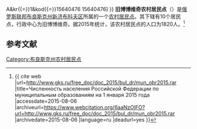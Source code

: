 {{Infobox Settlement
| official_name = 旧博博维奇农村居民点
| native_name = Старобобовичское сельское поселение
| settlement_type = [[农村居民点|农村居民点]]
| subdivision_type = [[国家|国家]]
| subdivision_type1 = [[州_(俄罗斯)|州]]
| subdivision_type2 = [[区_(苏联)|区]]
| subdivision_name = {{RUS}}
| subdivision_name1 = [[布良斯克州|布良斯克州]]
| subdivision_name2 = [[新济布科夫区|新济布科夫区]]
| seat_type = 行政中心
| seat = 旧博博维奇
| population_as_of=2015
| population_footnotes = <ref name=stat />
| population_total = 1820
| coordinates_display = inline,title
| latd =  | latm =  | lats =  | latNS = N
| longd =  | longm =  | longs =  | longEW = E
| timezone = [[莫斯科时间|MSK]]
| utc_offset = +3
| blank_name = [[俄罗斯市政土地区划代码|OKTMO编码]]
| blank_info = [http://classif.spb.ru/classificators/view/tma.php?st{{=}}A&kr{{=}}1&kod{{=}}15640476 15640476]
}}
'''旧博博维奇农村居民点'''（{{lang-ru|Старобобовичское сельское поселение}}）是[[俄罗斯联邦|俄罗斯联邦]][[布良斯克州|布良斯克州]][[新济布科夫区|新济布科夫区]]所属的一个[[农村居民点|农村居民点]]。其下辖有10个居民点，行政中心为旧博博维奇。据2015年统计，该农村居民点的人口为1820人。<ref name=stat>{{ cite web |url=http://www.gks.ru/free_doc/doc_2015/bul_dr/mun_obr2015.rar |title=Численность населения Российской Федерации по муниципальным образованиям на 1 января 2015 года |accessdate=2015-08-06 |archiveurl=https://www.webcitation.org/6aaNzOlFO?url=http://www.gks.ru/free_doc/doc_2015/bul_dr/mun_obr2015.rar |archivedate=2015-08-06 |language=ru |deadurl=yes }}</ref>

== 参考文献 ==
{{reflist}}

{{Russia-stub}}

[[Category:布良斯克州农村居民点|Category:布良斯克州农村居民点]]
